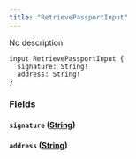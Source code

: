 ```yaml
---
title: "RetrievePassportInput"
---
```


No description

```
input RetrievePassportInput {
  signature: String!
  address: String!
}

```

### Fields[](#fields "Direct link to heading")

#### `signature` ([String](/developer/graphql-api/references/scalars/string))[](#signature-string "Direct link to heading")

#### `address` ([String](/developer/graphql-api/references/scalars/string))[](#address-string "Direct link to heading")